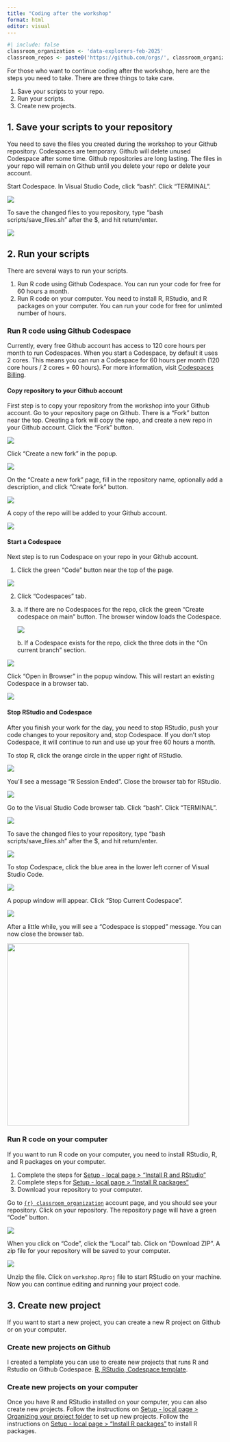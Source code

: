 ```yaml
---
title: "Coding after the workshop"
format: html
editor: visual
---
```


```r
#| include: false
classroom_organization <- 'data-explorers-feb-2025'
classroom_repos <- paste0('https://github.com/orgs/', classroom_organization, '/repositories')
```

For those who want to continue coding after the workshop, here are the steps you need to take. There are three things to take care.

1.  Save your scripts to your repo.
2.  Run your scripts.
3.  Create new projects.

## 1. Save your scripts to your repository

You need to save the files you created during the workshop to your Github repository. Codespaces are temporary. Github will delete unused Codespace after some time. Github repositories are long lasting. The files in your repo will remain on Github until you delete your repo or delete your account.

Start Codespace. In Visual Studio Code, click "bash". Click "TERMINAL".

![](images/setup/bash.png)

To save the changed files to you repository, type "bash scripts/save_files.sh" after the \$, and hit return/enter.

![](images/setup/bash_save_files.png)

## 2. Run your scripts

There are several ways to run your scripts.

1.  Run R code using Github Codespace. You can run your code for free for 60 hours a month.
2.  Run R code on your computer. You need to install R, RStudio, and R packages on your computer. You can run your code for free for unlimted number of hours.

### Run R code using Github Codespace

Currently, every free Github account has access to 120 core hours per month to run Codespaces. When you start a Codespace, by default it uses 2 cores. This means you can run a Codespace for 60 hours per month (120 core hours / 2 cores = 60 hours). For more information, visit [Codespaces Billing](https://docs.github.com/en/billing/managing-billing-for-your-products/managing-billing-for-github-codespaces/about-billing-for-github-codespaces).

#### Copy repository to your Github account

First step is to copy your repository from the workshop into your Github account. Go to your repository page on Github. There is a "Fork" button near the top. Creating a fork will copy the repo, and create a new repo in your Github account. Click the "Fork" button.

![](images/coding-after-workshop/fork-button.png)

Click "Create a new fork" in the popup.

![](images/coding-after-workshop/click-fork-bitton.png)

On the "Create a new fork" page, fill in the repository name, optionally add a description, and click "Create fork" button.

![](images/coding-after-workshop/create-fork.png)

A copy of the repo will be added to your Github account.

![](images/coding-after-workshop/my-fork-repo.png)

#### Start a Codespace

Next step is to run Codespace on your repo in your Github account.

1.  Click the green "Code" button near the top of the page.

![](images/coding-after-workshop/code-button.png)

2.  Click "Codespaces" tab.

3.  a\. If there are no Codespaces for the repo, click the green "Create codespace on main" button. The browser window loads the Codespace.

    ![](images/coding-after-workshop/create-codespace-main.png)

    b\. If a Codespace exists for the repo, click the three dots in the "On current branch" section.

![](images/coding-after-workshop/existing-codespace.png)

Click "Open in Browser" in the popup window. This will restart an existing Codespace in a browser tab.

![](images/coding-after-workshop/open-existing-codespace.png)

#### Stop RStudio and Codespace

After you finish your work for the day, you need to stop RStudio, push your code changes to your repository and, stop Codespace. If you don't stop Codespace, it will continue to run and use up your free 60 hours a month.

To stop R, click the orange circle in the upper right of RStudio.

![](images/setup/stop_R.png)

You'll see a message "R Session Ended". Close the browser tab for RStudio.

![](images/setup/r_session_ended.png)

Go to the Visual Studio Code browser tab. Click "bash". Click "TERMINAL".

![](images/setup/bash.png)

To save the changed files to your repository, type "bash scripts/save_files.sh" after the \$, and hit return/enter.

![](images/setup/bash_save_files.png)

To stop Codespace, click the blue area in the lower left corner of Visual Studio Code.

![](images/setup/stop_codespace_button.png)

A popup window will appear. Click "Stop Current Codespace".

![](images/setup/stop_codespace.png)

After a little while, you will see a "Codespace is stopped" message. You can now close the browser tab.

![](images/codespace-stop/Codespace-stopped.png){width="425"}

### Run R code on your computer

If you want to run R code on your computer, you need to install RStudio, R, and R packages on your computer.

1.  Complete the steps for [Setup - local page \> "Install R and RStudio"](setup-local.qmd#install-r-and-rstudio)
2.  Complete steps for [Setup - local page \> "Install R packages"](setup-local.qmd#install-packages)
3.  Download your repository to your computer.

Go to [`{r} classroom_organization`](`{r} classroom_repos`) account page, and you should see your repository. Click on your repository. The repository page will have a green "Code" button.

![](images/coding-after-workshop/code-button.png)

When you click on "Code", click the "Local" tab.  Click on "Download ZIP". A zip file for your repository will be saved to your computer.

![](images/coding-after-workshop/download-zip.png)

Unzip the file. Click on `workshop.Rproj` file to start RStudio on your machine. Now you can continue editing and running your project code.

## 3. Create new project

If you want to start a new project, you can create a new R project on Github or on your computer.

### Create new projects on Github

I created a template you can use to create new projects that runs R and Rstudio on Github Codespace. [R, RStudio, Codespace template](https://github.com/wykhuh/r-rstudio-codespace).

### Create new projects on your computer

Once you have  R and RStudio installed on your computer, you can also create new projects. Follow the instructions on [Setup - local page \> Organizing your project folder](setup-local.qmd#organizing-your-project-folder) to set up new projects. Follow the instructions on [Setup - local page \> "Install R packages"](setup-local.qmd#install-packages) to install R packages.
